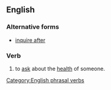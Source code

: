 ==English==

===Alternative forms===
*[[inquire after]]

===Verb===
{{infl|en|verb|head=to [[enquire]] [[after]]}}

# {{transitive|British}} to [[ask]] about the [[health]] of someone. 

[[Category:English phrasal verbs]]